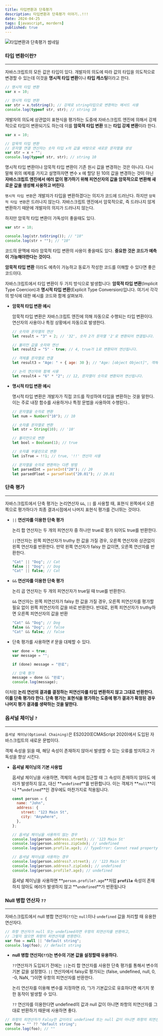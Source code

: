 ```yaml
---
title: 타입변환과 단축평가
description: 타입변환과 단축평가 이야기..!!!
date: 2024-04-25
tags: [javascript, mordern]
published: true
---
```


![타입변환과 단축평가 썸네일](https://raw.githubusercontent.com/thdtjdgml415/next-blog/main/assets/img/Type-Conversions-Short-Circuit-Evaluation.webp)

### 타입 변환이란?

---

자바스크립트의 모든 값은 타입이 있다. 개발자의 의도에 따라 값의 타입을 의도적으로 변경할 수 있는데 이것을 **명시적 타입 변환**이나 **타입 캐스팅**이라고 한다.

```jsx
// 명시적 타입 변환
var x = 10;

// 명시적 타입 변환
var str = x.toString(); // 강제로 string타입으로 변환하는 메서드 사용
console.log(typeof str, str); // string 10
```

개발자의 의도에 상관없이 표현식을 평가하는 도중에 자바스크립트 엔진에 의해서 강제적으로 타입이 변환되기도 하는데 이를 **암묵적 타입 변환** 또는 **타입 강제 변환**이라 한다.

```jsx
var x = 10;

// 압묵적 타입 변환
// 문자열 연결 연산자는 숫자 타입 x의 값을 바탕으로 새로운 문자열을 생성
var str = x + "";
console.log(typeof str, str); // string 10
```

명시적 타입 변환이나 암묵적 타입 변환이 기존 원시 값을 변경하는 것은 아니다. 다시 말해 위의 예제를 가지고 설명하자면 변수 x 에 할당 된 10의 값을 변경하는 것이 아닌 **자바스크립트 엔진에서 에러 없이 평가하기 위해 피연산자의 값을 암묵적으로 변환해 새로운 값을 생성해 사용하고 버린다**.

`명시적 타입 변환`은 개발자가 타입을 변환하겠다는 의지가 코드에 드러난다. 하지만 `암묵적 타입 변환`은 드러나지 않는다. 자바스크립트 엔진에서 암묵적으로, 즉 드러나지 않게 변환하기 때문에 개발자의 의지가 드러나지 않는다.

하지만 암묵적 타입 변환이 가독성이 좋을때도 있다.

```jsx
var str = 10;

console.log(str.toString()); // "10"
console.log(str + ""); // "10"
```

코드의 문맥에 따라 암묵적 타입 변환의 사용이 좋을때도 있다. **중요한 것은 코드가 예측이 가능해야한다는 것이다.**

**암묵적 타입 변환** 이라도 예측이 가능하고 동료가 작성한 코드를 이해할 수 있다면 좋은 코드이다.

자바스크립트에서 타입 변환이 두 가지 방식으로 발생합니다: **암묵적 타입 변환**(Implicit Type Coercion)과 **명시적 타입 변환**(Explicit Type Conversion)입니다. 여기서 각각의 방식에 대한 예시를 코드와 함께 살펴보자.

- **암묵적 타입 변환 예시**

  암묵적 타입 변환은 자바스크립트 엔진에 의해 자동으로 수행되는 타입 변환이다. 연산자의 사용이나 특정 상황에서 자동으로 발생한다.

  ```jsx
  // 숫자와 문자열의 연산
  let result = "3" + 2; // '32', 숫자 2가 문자열 '2'로 변환되어 연결됩니다.

  // 불리언 값을 숫자와 연산
  let result2 = "5" - true; // 4, true가 1로 변환되어 연산됩니다.

  // 객체를 문자열로 연결
  let result3 = "Age: " + { age: 30 }; // "Age: [object Object]", 객체가 문자열로 변환됩니다.

  // 논리 연산자와 함께 사용
  let result4 = "6" * "2"; // 12, 문자열이 숫자로 변환되어 연산됩니다.
  ```

- **명시적 타입 변환 예시**

  명시적 타입 변환은 개발자가 직접 코드를 작성하여 타입을 변환하는 것을 말한다. 이는 주로 내장 함수를 사용하거나 특정 문법을 사용하여 수행된다..

  ```jsx
  // 문자열을 숫자로 변환
  let num = Number("10"); // 10

  // 숫자를 문자열로 변환
  let str = String(10); // '10'

  // 불리언으로 변환
  let bool = Boolean(1); // true

  // 숫자를 부울린으로 변환
  let isTrue = !!1; // true, '!!' 연산자 사용

  // 문자열을 숫자로 변환하는 다른 방법
  let parsedInt = parseInt("20"); // 20
  let parsedFloat = parseFloat("20.01"); // 20.01
  ```

### 단축 평가

---

자바스크립트에서 단축 평가는 논리연산자 `&&`, `||` 를 사용할 때, 표현식 왼쪽에서 오른쪽으로 평가하다가 최종 결과시점에서 나머지 표현식 평가를 건너뛰는 것이다.

- `||` **연산자를 이용한 단축 평가**

  논리 합 연산자는 두 개의 피연산자 중 하나만 true로 평가 되어도 true를 반환한다.

  `||`연산자는 왼쪽 피연산자가 truthy 한 값을 가질 경우, 오른쪽 연산자와 상관없이 왼쪽 연산자를 반환한다. 만약 왼쪽 연산자가 falsy 한 값이면, 오른쪽 연산자를 반환한다.

  ```jsx
  "Cat" || "Dog"; // Cat
  false || "Dog"; // Dog
  "Cat" || false; // Cat
  ```

- `&&` **연산자를 이용한 단축 평가**

  논리 곱 연산자는 두 개의 피연산자가 true일 때 true를 반환한다.

  `&&` 연산자는 왼쪽 피연산자가 falsy 한 값을 가질 경우, 오른쪽 피연산자를 평가할 필요 없이 왼쪽 피연산자의 값을 바로 반환한다. 반대로, 왼쪽 피연산자가 truthy하면 오른쪽 피연산자의 값을 반환

  ```jsx
  "Cat" && "Dog"; // Dog
  false && "Dog"; // false
  "Cat" && false; // false
  ```

- 단축 평가를 사용하면 if 문을 대체할 수 있다.

  ```jsx
  var done = true;
  var message = "";

  if (done) message = "완료";

  // 단축 평가
  message = done && "완료";
  console.log(message);
  ```

이처럼 **논리 연산의 결과를 결정하는 피연산자를 타입 변환하지 않고 그대로 반환한다. 이를 단축 평가라 한다. 단축 평가는 표현식을 평가하는 도중에 평가 결과가 확정된 경우 나머지 평가 결과를 생략하는 것을 말한다.**

### 옵셔널 체이닝 `?`

---

`옵셔널 체이닝(Optional Chaining)`은 ES2020(ECMAScript 2020)에서 도입된 자바스크립트의 새로운 문법이다.

객체 속성을 읽을 때, 해당 속성이 존재하지 않아서 발생할 수 있는 오류를 방지하고 가독성을 향상 시킨다.

- **옵셔널 체이닝의 기본 사용법**

  옵셔널 체이닝을 사용하면, 객체의 속성에 접근할 때 그 속성이 존재하지 않아도 에러가 발생하지 않고, 대신 **`undefined`**를 반환합니다. 이는 객체가 **`null`**이나 **`undefined`**인 경우에도 마찬가지로 적용됩니다.

  ```jsx
  const person = {
    name: "John",
    address: {
      street: "123 Main St",
      city: "Anywhere",
    },
  };

  // 옵셔널 체이닝을 사용하지 않는 경우
  console.log(person.address.street); // '123 Main St'
  console.log(person.address.zipCode); // undefined
  console.log(person.profile.age); // TypeError: Cannot read property 'age' of undefined

  // 옵셔널 체이닝을 사용하는 경우
  console.log(person.address?.street); // '123 Main St'
  console.log(person.address?.zipCode); // undefined
  console.log(person.profile?.age); // undefined
  ```

  옵셔널 체이닝을 사용하면 **`person.profile?.age`**처럼 **`profile`** 속성이 존재하지 않아도 에러가 발생하지 않고 **`undefined`**가 반환됩니다

### Null 병합 연산자 `??`

---

자바스크립트에서 null 병합 연산자(`??`)는 `null`이나 `undefined` 값을 처리할 때 유용한 연산자다.

```jsx
// 좌항 연산자가 null 또는 undefined라면 우항의 피연산자를 반환하고,
// 그렇지 않으면 좌항의 피연산자를 반환한다.
var foo = null || "default string";
console.log(foo); // default string
```

- **null 병합 연산자(`??`)는 변수의 기본 값을 설정할때 유용하다.**

  `??`연산자가 도입되기 전에는 `||`논리 합 연산자를 사용한 단축 평가를 통해서 변수의 기본 값을 설정했다. `||` 연산자에서 falsy로 평가되는 (false, undefined, null, 0, -0, NaN, ‘’)이면 우항의 피연산자를 반환한다.

  논리 연산자를 이용해 변수를 지정하면 (0, ’’)가 기본값으로 유효하다면 예기치 못한 동작이 발생할 수 있다.

  `??` 연산자를 이용한다면 undefined의 값과 null 값이 아니면 좌항의 피연산자를 그대로 반환하기 때문에 사용하면 좋다.

```jsx
// 좌항의 피연산자가 Falsy한 값이라도 undefined 또는 null 값이 아니면 좌항의 피연산자를 반환한다.
var foo = "" ?? "default string";
console.log(foo); // ""
```
